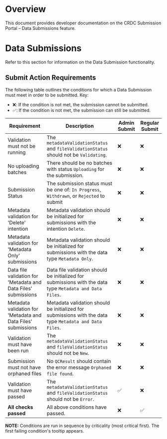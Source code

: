 # Overview

This document provides developer documentation on the CRDC Submission Portal – Data Submissions feature.

# Data Submissions

Refer to this section for information on the Data Submission functionality.

## Submit Action Requirements

The following table outlines the conditions for which a Data Submission must meet in order to be submitted. Key:

- ❌: If the condition is not met, the submission cannot be submitted.
- ✅: If the condition is not met, the submission can still be submitted.


| Requirement                                                    | Description                                                                                              | Admin Submit | Regular Submit |
| -------------------------------------------------------------- | -------------------------------------------------------------------------------------------------------- | ------------ | -------------- |
| Validation must not be running                                 | The `metadataValidationStatus` and `fileValidationStatus` should not be `Validating`.                    | ❌           | ❌             |
| No uploading batches                                           | There should be no batches with status `Uploading` for the submission.                                   | ❌           | ❌             |
| Submission Status                                              | The submission status must be one of: `In Progress`, `Withdrawn`, or `Rejected` to submit                | ❌           | ❌             |
| Metadata validation for 'Delete' intention                     | Metadata validation should be initialized for submissions with the intention `Delete`.                   | ❌           | ❌             |
| Metadata validation for 'Metadata Only' submissions            | Metadata validation should be initialized for submissions with the data type `Metadata Only`.            | ❌           | ❌             |
| Data file validation for 'Metadata and Data Files' submissions | Data file validation should be initialized for submissions with the data type `Metadata and Data Files`. | ❌           | ❌             |
| Metadata validation for 'Metadata and Data Files' submissions  | Metadata validation should be initialized for submissions with the data type `Metadata and Data Files`.  | ❌           | ❌             |
| Validation must have been run                                  | The `metadataValidationStatus` and `fileValidationStatus` should not be `New`.                           | ❌           | ❌             |
| Submission must not have orphaned files                        | No `QCResult` should contain the error message `Orphaned file found`.                                    | ❌           | ❌             |
| Validation must have passed                                    | The `metadataValidationStatus` and `fileValidationStatus` should not be `Error`.                         | ✅           | ❌             |
| **All checks passed**                                          | All above conditions have passed.                                                                        | ❌           | ✅             |

**NOTE:** Conditions are run in sequence by criticality (most critical first). The first failing condition's tooltip appears.
